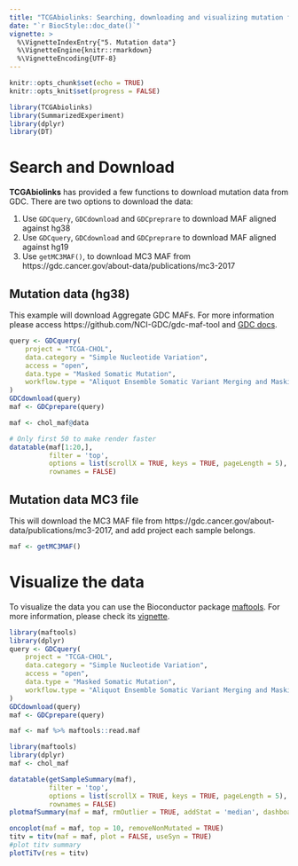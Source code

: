 ```yaml
---
title: "TCGAbiolinks: Searching, downloading and visualizing mutation files"
date: "`r BiocStyle::doc_date()`"
vignette: >
  %\VignetteIndexEntry{"5. Mutation data"}
  %\VignetteEngine{knitr::rmarkdown}
  %\VignetteEncoding{UTF-8}
---
```


```r
knitr::opts_chunk$set(echo = TRUE)
knitr::opts_knit$set(progress = FALSE)
```

```r
library(TCGAbiolinks)
library(SummarizedExperiment)
library(dplyr)
library(DT)
```



# Search and Download

**TCGAbiolinks** has provided a few functions to download mutation data from GDC.
There are two options to download the data:

1. Use `GDCquery`, `GDCdownload` and `GDCpreprare` to download MAF aligned against hg38
2. Use `GDCquery`, `GDCdownload` and `GDCpreprare` to download MAF aligned against hg19
3. Use `getMC3MAF()`, to download MC3 MAF from  https://gdc.cancer.gov/about-data/publications/mc3-2017

## Mutation data (hg38)

This example will download Aggregate GDC MAFs.
For more information please access https://github.com/NCI-GDC/gdc-maf-tool and 
[GDC docs](https://docs.gdc.cancer.gov/Data/Bioinformatics_Pipelines/DNA_Seq_Variant_Calling_Pipeline/).

```r
query <- GDCquery(
    project = "TCGA-CHOL", 
    data.category = "Simple Nucleotide Variation", 
    access = "open",
    data.type = "Masked Somatic Mutation", 
    workflow.type = "Aliquot Ensemble Somatic Variant Merging and Masking"
)
GDCdownload(query)
maf <- GDCprepare(query)
```
```r
maf <- chol_maf@data
```

```r
# Only first 50 to make render faster
datatable(maf[1:20,],
          filter = 'top',
          options = list(scrollX = TRUE, keys = TRUE, pageLength = 5), 
          rownames = FALSE)
```

## Mutation data MC3 file

This will download the MC3 MAF file from https://gdc.cancer.gov/about-data/publications/mc3-2017,
and add project each sample belongs.

```r
maf <- getMC3MAF()
```


# Visualize the data
To visualize the data you can use the Bioconductor package [maftools](https://bioconductor.org/packages/release/bioc/html/maftools.html). For more information, please check its [vignette](https://bioconductor.org/packages/release/bioc/vignettes/maftools/inst/doc/maftools.html#rainfall-plots).


```r
library(maftools)
library(dplyr)
query <- GDCquery(
    project = "TCGA-CHOL", 
    data.category = "Simple Nucleotide Variation", 
    access = "open",
    data.type = "Masked Somatic Mutation", 
    workflow.type = "Aliquot Ensemble Somatic Variant Merging and Masking"
)
GDCdownload(query)
maf <- GDCprepare(query)

maf <- maf %>% maftools::read.maf
```

```r
library(maftools)
library(dplyr)
maf <- chol_maf
```

```r
datatable(getSampleSummary(maf),
          filter = 'top',
          options = list(scrollX = TRUE, keys = TRUE, pageLength = 5), 
          rownames = FALSE)
plotmafSummary(maf = maf, rmOutlier = TRUE, addStat = 'median', dashboard = TRUE)
```
```r
oncoplot(maf = maf, top = 10, removeNonMutated = TRUE)
titv = titv(maf = maf, plot = FALSE, useSyn = TRUE)
#plot titv summary
plotTiTv(res = titv)
```
